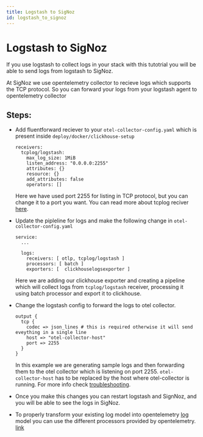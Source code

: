 ```yaml
---
title: Logstash to SigNoz
id: logstash_to_signoz
---
```


# Logstash to SigNoz

If you use logstash to collect logs in your stack with this tutotrial you will be able to send logs from logstash to SigNoz.

At SigNoz we use opentelemetry collector to recieve logs which supports the TCP protocol. So you can forward your logs from your logstash agent to opentelemetry collector

## Steps:
* Add fluentforward reciever to your `otel-collector-config.yaml` which is present inside `deploy/docker/clickhouse-setup`
    ```
    receivers:
      tcplog/logstash:
        max_log_size: 1MiB
        listen_address: "0.0.0.0:2255"
        attributes: {}
        resource: {}
        add_attributes: false
        operators: []
    ```
    Here we have used port 2255 for listing in TCP protocol, but you can change it to a port you want.
    You can read more about tcplog reciver [here](https://github.com/open-telemetry/opentelemetry-collector-contrib/tree/main/receiver/tcplogreceiver).

* Update the pipleline for logs and make the following change in `otel-collector-config.yaml`
    ```
    service:
      ...

      logs:
        receivers: [ otlp, tcplog/logstash ]
        processors: [ batch ]
        exporters: [  clickhouselogsexporter ]
    ```
    Here we are adding our clickhouse exporter and creating a pipeline which will collect logs from `tcplog/logstash` receiver, processing it using batch processor and export it to clickhouse.

* Change the logstash config to forward the logs to otel collector.
    ```
    output {
      tcp {
        codec => json_lines # this is required otherwise it will send eveything in a single line
        host => "otel-collector-host"
        port => 2255
      }
    }
    ```
    In this example we are generating sample logs and then forwarding them to the otel collector which is listening on  port 2255.
    `otel-collector-host` has to be replaced by the host where otel-collector is running. For more info check [troubleshooting](../install/troubleshooting.md#signoz-otel-collector-address-grid). 
*  Once you make this changes you can restart logstash and SignNoz, and you will be able to see the logs in SigNoz.
*  To properly transform your existing log model into opentelemetry [log](https://github.com/open-telemetry/opentelemetry-specification/blob/main/specification/logs/data-model.md) model you can use the different processors provided by opentelemetry. [link](./logs.md#processors-available-for-processing-logs)